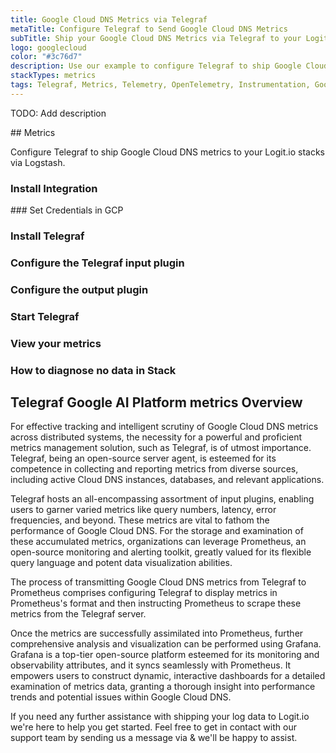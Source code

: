 ```yaml
---
title: Google Cloud DNS Metrics via Telegraf
metaTitle: Configure Telegraf to Send Google Cloud DNS Metrics
subTitle: Ship your Google Cloud DNS Metrics via Telegraf to your Logit.io Stack
logo: googlecloud
color: "#3c76d7"
description: Use our example to configure Telegraf to ship Google Cloud DNS metrics to Logit.io. Configure Telegraf to send Google Cloud DNS metrics to Logstash or Elastic.
stackTypes: metrics
tags: Telegraf, Metrics, Telemetry, OpenTelemetry, Instrumentation, Google Cloud DNS, Domain Name System, Dns
---
```


TODO: Add description

<Steps>
  ## Metrics

  Configure Telegraf to ship Google Cloud DNS metrics to your Logit.io stacks via Logstash.
  
  ### Install Integration
  <InstallIntegration/>
  ### Set Credentials in GCP

  <SetGCPCredentials intro="Google Cloud DNS, a high-performance, resilient Domain Name System service within Google Cloud, ensures fast and reliable routing to applications."/>
  
  ### Install Telegraf

  <InstallTelegraf />

  ### Configure the Telegraf input plugin

  <TelegrafStackDriverInput metric_type="dns.googleapis.com"/>

  ### Configure the output plugin

  <TelegrafOutputPlugin />

  ### Start Telegraf

  <StartTelegraf />

  ### View your metrics
  <LaunchStack stackType="metrics" source="Google_Cloud_DNS_Metrics_via_Telegraf" utmMedium="metrics" utmCampaign="telegraf-GoogleCloudDNS-metrics" />

  ### How to diagnose no data in Stack

  <DiagnoseNoData />
</Steps>

## Telegraf Google AI Platform metrics Overview

For effective tracking and intelligent scrutiny of Google Cloud DNS metrics across distributed systems, 
the necessity for a powerful and proficient metrics management solution, such as Telegraf, is of 
utmost importance. Telegraf, being an open-source server agent, is esteemed for its competence in 
collecting and reporting metrics from diverse sources, including active Cloud DNS instances, 
databases, and relevant applications.

Telegraf hosts an all-encompassing assortment of input plugins, enabling users to garner varied metrics 
like query numbers, latency, error frequencies, and beyond. These metrics are vital to fathom the 
performance of Google Cloud DNS. For the storage and examination of these accumulated metrics, 
organizations can leverage Prometheus, an open-source monitoring and alerting toolkit, greatly 
valued for its flexible query language and potent data visualization abilities.

The process of transmitting Google Cloud DNS metrics from Telegraf to Prometheus comprises 
configuring Telegraf to display metrics in Prometheus's format and then instructing Prometheus 
to scrape these metrics from the Telegraf server.

Once the metrics are successfully assimilated into Prometheus, further comprehensive analysis 
and visualization can be performed using Grafana. Grafana is a top-tier open-source platform 
esteemed for its monitoring and observability attributes, and it syncs seamlessly with Prometheus. 
It empowers users to construct dynamic, interactive dashboards for a detailed examination of 
metrics data, granting a thorough insight into performance trends and potential issues within Google Cloud DNS.

If you need any further assistance with shipping your log data to Logit.io we're here to help 
you get started. Feel free to get in contact with our support team by sending us a message via <IntercomButton text="live chat" /> & we'll be happy to assist.